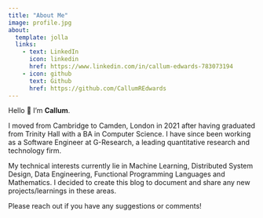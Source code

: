 ```yaml
---
title: "About Me"
image: profile.jpg
about:
  template: jolla
  links:
    - text: LinkedIn
      icon: linkedin
      href: https://www.linkedin.com/in/callum-edwards-783073194
    - icon: github
      text: Github
      href: https://github.com/CallumREdwards
---
```


Hello 👋 I'm **Callum**.

I moved from Cambridge to Camden, London in 2021 after having graduated from Trinity Hall with a BA in Computer Science. I have since been working as a Software Engineer at G-Research, a leading quantitative research and technology firm.

My technical interests currently lie in Machine Learning, Distributed System Design, Data Engineering, Functional Programming Languages and Mathematics. I decided to create this blog to document and share any new projects/learnings in these areas.

Please reach out if you have any suggestions or comments!
